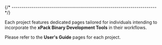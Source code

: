 
{/* ------------------------------------------------------------------------ */}

Each project features dedicated pages tailored for individuals intending
to incorporate the **xPack Binary Development Tools** in their workflows.

Please refer to the **User's Guide** pages for each project.
